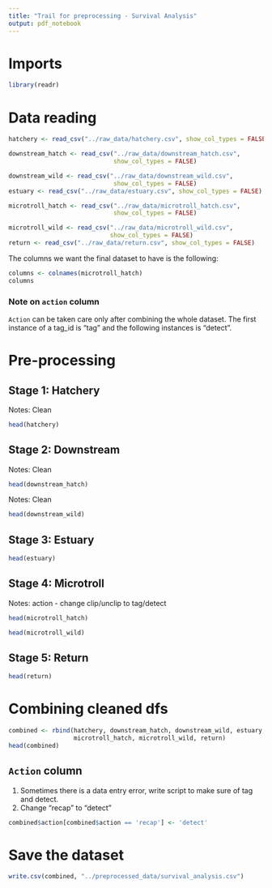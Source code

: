 ```yaml
---
title: "Trail for preprocessing - Survival Analysis"
output: pdf_notebook
---
```


# Imports

```r
library(readr)
```

# Data reading

```r
hatchery <- read_csv("../raw_data/hatchery.csv", show_col_types = FALSE)

downstream_hatch <- read_csv("../raw_data/downstream_hatch.csv", 
                             show_col_types = FALSE)

downstream_wild <- read_csv("../raw_data/downstream_wild.csv", 
                             show_col_types = FALSE)
estuary <- read_csv("../raw_data/estuary.csv", show_col_types = FALSE)

microtroll_hatch <- read_csv("../raw_data/microtroll_hatch.csv", 
                             show_col_types = FALSE)

microtroll_wild <- read_csv("../raw_data/microtroll_wild.csv", 
                            show_col_types = FALSE)
return <- read_csv("../raw_data/return.csv", show_col_types = FALSE)
```

The columns we want the final dataset to have is the following:

```r
columns <- colnames(microtroll_hatch)
columns
```

### Note on `action` column

`Action` can be taken care only after combining the whole dataset. The first instance of a tag_id is "tag" and the following instances is "detect".

# Pre-processing

## Stage 1: Hatchery

Notes: Clean

```r
head(hatchery)
```

## Stage 2: Downstream

Notes: Clean

```r
head(downstream_hatch)
```

Notes: Clean

```r
head(downstream_wild)
```

## Stage 3: Estuary

```r
head(estuary)
```

## Stage 4: Microtroll

Notes: action - change clip/unclip to tag/detect

```r
head(microtroll_hatch)
```

```r
head(microtroll_wild)
```

## Stage 5: Return

```r
head(return)
```

# Combining cleaned dfs

```r
combined <- rbind(hatchery, downstream_hatch, downstream_wild, estuary,
                  microtroll_hatch, microtroll_wild, return)
head(combined)
```

## `Action` column

1.  Sometimes there is a data entry error, write script to make sure of tag and detect.
2.  Change "recap" to "detect"

```r
combined$action[combined$action == 'recap'] <- 'detect'
```

# Save the dataset

```r
write.csv(combined, "../preprocessed_data/survival_analysis.csv")
```
